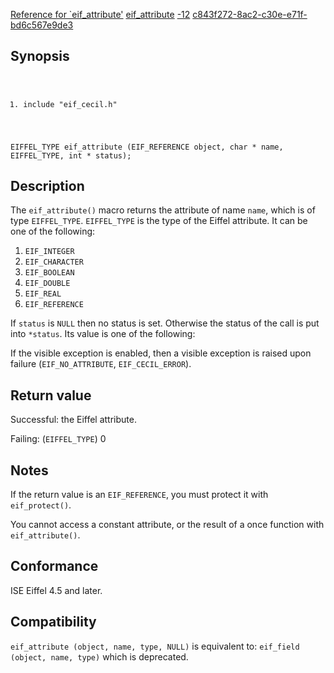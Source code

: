 [[Property:title|Reference for `eif_attribute']]
[[Property:link_title|eif_attribute]]
[[Property:weight|-12]]
[[Property:uuid|c843f272-8ac2-c30e-e71f-bd6c567e9de3]]
==Synopsis==
<code lang="text">
#include "eif_cecil.h"

EIFFEL_TYPE eif_attribute (EIF_REFERENCE object, char * name, EIFFEL_TYPE, int * status);
</code>

==Description==
The <code lang="text">eif_attribute()</code> macro returns the attribute of name <code lang="text">name</code>, which is of type <code lang="text">EIFFEL_TYPE</code>. 
<code lang="text">EIFFEL_TYPE</code> is the type of the Eiffel attribute. It can be one of the following: 
# <code lang="text">EIF_INTEGER</code> 
# <code lang="text">EIF_CHARACTER</code>
# <code lang="text">EIF_BOOLEAN</code>
# <code lang="text">EIF_DOUBLE</code>
# <code lang="text">EIF_REAL</code>
# <code lang="text">EIF_REFERENCE</code> 

If <code lang="text">status</code> is <code lang="text">NULL</code> then no status is set. Otherwise the status of the call is put into <code lang="text">*status</code>. Its value is one of the following: 

If the visible exception is enabled, then a visible exception is raised upon failure (<code lang="text">EIF_NO_ATTRIBUTE</code>, <code lang="text">EIF_CECIL_ERROR</code>). 

==Return value==

Successful: the Eiffel attribute.

Failing: (<code lang="text">EIFFEL_TYPE</code>) 0

==Notes==

If the return value is an <code lang="text">EIF_REFERENCE</code>, you must protect it with <code lang="text">eif_protect()</code>.

You cannot access a constant attribute, or the result of a once function with <code lang="text">eif_attribute()</code>. 

==Conformance==

ISE Eiffel 4.5 and later. 

==Compatibility==
<code lang="text">
eif_attribute (object, name, type, NULL)
</code>
is equivalent to:
<code lang="text">
eif_field (object, name, type)
</code>
which is deprecated. 


{{SeeAlso| <br/>
[[Reference for `eif_protect']]<br/>
[[attribute_exists]]<br/>
[[Reference for `eif_procedure']]<br/>
[[Reference for `eif_reference_function']] }} 




